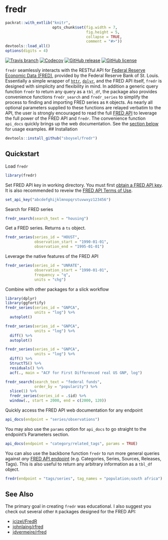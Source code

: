 # fredr
```r
packrat::with_extlib("knitr",
                     opts_chunk$set(fig.width = 7,
                                    fig.height = 5,
                                    collapse = TRUE,
                                    comment = "#>"))
devtools::load_all()
options(digits = 4)
```
[![Travis
branch](https://img.shields.io/travis/sboysel/fredr/master.svg?style=flat-square)](https://travis-ci.org/sboysel/fredr)
[![Codecov](https://img.shields.io/codecov/c/github/sboysel/fredr/master.svg?style=flat-square)](https://codecov.io/github/sboysel/fredr)
[![GitHub
release](https://img.shields.io/github/release/sboysel/fredr.svg?style=flat-square)](https://github.com/sboysel/fredr/releases)
[![GitHub
license](https://img.shields.io/github/license/sboysel/fredr.svg?style=flat-square)](https://opensource.org/licenses/MIT)

`fredr` seamlessly interacts with the RESTful API for [Federal Reserve Economic
Data (FRED)](https://research.stlouisfed.org/fred2/), provided by the Federal
Reserve Bank of St. Louis.  Essentially a simple wrapper of
[`httr`](https://github.com/hadley/httr),
[`dplyr`](https://github.com/hadley/dplyr), and the FRED API itself, `fredr` is
designed with simplicity and flexibility in mind.  In addition a generic query
function `fredr` to return any query as a `tbl_df`, the package also provides
convenience functions `fredr_search` and `fredr_series` to simplify the process
to finding and importing FRED series as `R` objects.  As nearly all optional
parameters supplied to these functions are relayed verbatim to the API, the 
user is strongly encouraged to read the full [FRED
API](https://research.stlouisfed.org/docs/api/fred/) to leverage the full power
of the FRED API and `fredr`. The convenience function `api_docs` quickly brings
up the web documentation. See the [section below](#api_docs) for usage
examples.
## Installation
```r
devtools::install_github("sboysel/fredr")
```
## Quickstart
Load `fredr`
```r
library(fredr)
```
Set FRED API key in working directory.  You must first [obtain a FRED API
key](https://research.stlouisfed.org/docs/api/api_key.html).  It is also
recommended to reveiw the [FRED API Terms of
Use](https://research.stlouisfed.org/docs/api/terms_of_use.html).
```r
set_api_key("abcdefghijklmnopqrstuvwxyz123456")
```
Search for FRED series
```r
fredr_search(search_text = "housing")
```
Get a FRED series.  Returns a `ts` object.
```r
fredr_series(series_id = "HOUST",
             observation_start = "1990-01-01",
             observation_end = "1995-01-01")
```
Leverage the native features of the FRED API
```r
fredr_series(series_id = "UNRATE",
             observation_start = "1990-01-01",
             frequency = "q",
             units = "chg")
```
Combine with other packages for a slick workflow
```r
library(dplyr)
library(ggfortify)
fredr_series(series_id = "GNPCA",
             units = "log") %>%
  autoplot()
```
```r
fredr_series(series_id = "GNPCA",
             units = "log") %>%
  diff() %>%
  autoplot()
```
```r
fredr_series(series_id = "GNPCA",
             units = "log") %>%
  diff() %>%
  StructTS() %>%
  residuals() %>%
  acf(., main = "ACF for First Differenced real US GNP, log")
```
```r
fredr_search(search_text = "federal funds",
             order_by = "popularity") %>%
  slice(1) %>%
  fredr_series(series_id = .$id) %>%
  window(., start = 2000, end = c(2000, 120))
```

Quickly access the FRED API web documentation for any endpoint
```r
api_docs(endpoint = "series/observations")
```
You may also use the `params` option for `api_docs` to go straight to the
endpoint's Parameters section.
```r
api_docs(endpoint = "category/related_tags", params = TRUE)
```
You can also use the backbone function `fredr` to run more general queries
against *any* [FRED API
endpoint](https://research.stlouisfed.org/docs/api/fred/) (e.g. Categories,
Series, Sources, Releases, Tags).  This is also useful to return any arbitrary
information as a `tbl_df` object.
```r
fredr(endpoint = "tags/series", tag_names = "population;south africa")
```
## See Also
The primary goal in creating `fredr` was educational.  I also suggest you check
out several other `R` packages designed for the FRED API:

* [jcizel/FredR](https://github.com/jcizel/FredR)
* [johnlaing/rfred](https://github.com/johnlaing/rfred)
* [jdvermeire/rfred](https://github.com/jdvermeire/rfred)


